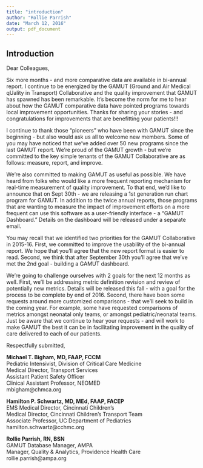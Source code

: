 ```yaml
---
title: "introduction"
author: "Rollie Parrish"
date: "March 12, 2016"
output: pdf_document
---
```



## Introduction   

Dear Colleagues,
 
Six more months - and more comparative data are available in bi-annual report. I continue to be energized by the GAMUT (Ground and Air Medical qUality in Transport) Collaborative and the quality improvement that GAMUT has spawned has been remarkable.  It's become the norm for me to hear about how the GAMUT comparative data have pointed programs towards local improvement opportunities.  Thanks for sharing your stories - and congratulations for improvements that are benefitting your patients!!!
 
 
I continue to thank those "pioneers" who have been with GAMUT since the beginning - but also would ask us all to welcome new members.  Some of you may have noticed that we've added over 50 new programs since the last GAMUT report.    We're proud of the GAMUT growth - but we're committed to the key simple tenants of the GAMUT Collaborative are as follows:  measure, report, and improve.  
 
We're also committed to making GAMUT as useful as possible.  We have heard from folks who would like a more frequent reporting mechanism for real-time measurement of quality improvement.  To that end, we'd like to announce that on Sept 30th - we are releasing a 1st generation run chart program for GAMUT.  In addition to the twice annual reports, those programs that are wanting to measure the impact of improvement efforts on a more frequent can use this software as a user-friendly interface - a "GAMUT Dashboard."  Details on the dashboard will be released under a separate email.
 
You may recall that we identified two priorities for the GAMUT Collaborative in 2015-16.  First, we committed to improve the usability of the bi-annual report.  We hope that you'll agree that the new report format is easier to read.  Second, we think that after September 30th you'll agree that we've met the 2nd goal - building a GAMUT dashboard.
 
We're going to challenge ourselves with 2 goals for the next 12 months as well.  First, we'll be addressing metric definition revision and review of potentially new metrics.  Details will be released this fall - with a goal for the process to be complete by end of 2016.  Second, there have been some requests around more customized comparisons - that we'll seek to build in the coming year.  For example, some have requested comparisons of metrics amongst neonatal only teams, or amongst pediatric/neonatal teams.  Just be aware that we continue to hear your requests - and will work to make GAMUT the best it can be in facilitating improvement in the quality of care delivered to each of our patients.
 
Respectfully submitted,

\vfill 

__Michael T. Bigham, MD, FAAP, FCCM__  
Pediatric Intensivist, Division of Critical Care Medicine  
Medical Director, Transport Services  
Assistant Patient Safety Officer  
Clinical Assistant Professor, NEOMED  
mbigham@chmca.org  
   

__Hamilton P. Schwartz, MD, MEd, FAAP, FACEP__  
EMS Medical Director, Cincinnati Children's  
Medical Director, Cincinnati Children's Transport Team  
Associate Professor, UC Department of Pediatrics  
hamilton.schwartz@cchmc.org 


__Rollie Parrish, RN, BSN__  
GAMUT Database Manager, AMPA  
Manager, Quality & Analytics, Providence Health Care  
rollie.parrish@ampa.org  


